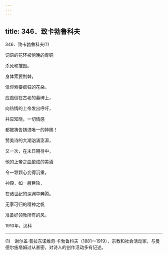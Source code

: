 ```yaml
---
---
---
```

title: 346．致卡勃鲁科夫
---




346．致卡勃鲁科夫(1)


词语的花环被傍晚的青铜

杀死和摧毁。

身体索要荆棘，

信仰索要疯狂的花朵。

应跪倒在古老的墓碑上，

向热情的上帝发出呼吁，

并应知晓，一切情感

都被祷告铸进唯一的神赐！

赞美诗的大潮汹涌澎湃，

又一次，在末日期待中，

他的上帝之血酿成的美酒

令一颗颗心变得沉重。

神殿，如一艘巨轮，

在诸世纪的深渊中奔腾。

无家可归的精神之帆

准备好领教所有的风。

1910年，汉科



* * *



(1)　谢尔盖·普拉东诺维奇·卡勃鲁科夫（1881—1919），宗教和社会活动家，与曼德尔施塔姆过从甚密，对诗人的创作活动多有记述。